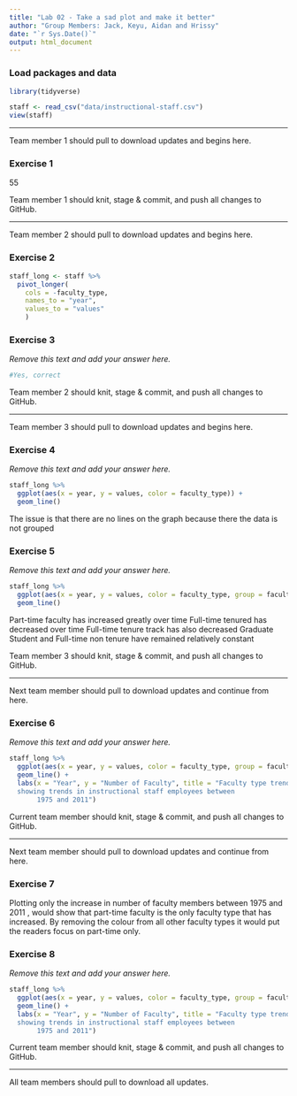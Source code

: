 ```yaml
---
title: "Lab 02 - Take a sad plot and make it better"
author: "Group Members: Jack, Keyu, Aidan and Hrissy"
date: "`r Sys.Date()`"
output: html_document
---
```


### Load packages and data

```r
library(tidyverse) 
```

```r
staff <- read_csv("data/instructional-staff.csv")
view(staff)
```


--------


Team member 1 should pull to download updates and begins here.



### Exercise 1
55


Team member 1 should knit, stage & commit, and push all changes to GitHub.

--------

Team member 2 should pull to download updates and begins here.

### Exercise 2

```r
staff_long <- staff %>%
  pivot_longer(
    cols = -faculty_type, 
    names_to = "year",
    values_to = "values"
    )
```


### Exercise 3

*Remove this text and add your answer here.*

```r
#Yes, correct
```


Team member 2 should knit, stage & commit, and push all changes to GitHub.

--------

Team member 3 should pull to download updates and begins here.


### Exercise 4

*Remove this text and add your answer here.*

```r
staff_long %>%
  ggplot(aes(x = year, y = values, color = faculty_type)) +
  geom_line()

```

The issue is that there are no lines on the graph because there the data is not grouped

### Exercise 5

*Remove this text and add your answer here.*

```r
staff_long %>%
  ggplot(aes(x = year, y = values, color = faculty_type, group = faculty_type)) +
  geom_line()
```

Part-time faculty has increased greatly over time
Full-time tenured has decreased over time
Full-time tenure track has also decreased
Graduate Student and Full-time non tenure have remained relatively constant


Team member 3 should knit, stage & commit, and push all changes to GitHub.

--------

Next team member should pull to download updates and continue from here.


### Exercise 6

*Remove this text and add your answer here.*

```r
staff_long %>%
  ggplot(aes(x = year, y = values, color = faculty_type, group = faculty_type)) +
  geom_line() +
  labs(x = "Year", y = "Number of Faculty", title = "Faculty type trends from 1975 to 2011", color = "Faculty Type", caption = "American Association of University Professors (AAUP) data 
  showing trends in instructional staff employees between 
       1975 and 2011")
```


Current team member should knit, stage & commit, and push all changes to GitHub.

--------

Next team member should pull to download updates and continue from here.


### Exercise 7

Plotting only the increase in number of faculty members between 1975 and 2011 , would show that part-time faculty is the only faculty type that has increased.
By removing the colour from all other faculty types it would put the readers focus on part-time only.


### Exercise 8

*Remove this text and add your answer here.*

```r
staff_long %>%
  ggplot(aes(x = year, y = values, color = faculty_type, group = faculty_type)) +
  geom_line() +
  labs(x = "Year", y = "Number of Faculty", title = "Faculty type trends from 1975 to 2011", color = "Faculty Type", caption = "American Association of University Professors (AAUP) data 
  showing trends in instructional staff employees between 
       1975 and 2011")
```


Current team member should knit, stage & commit, and push all changes to GitHub.

--------

All team members should pull to download all updates.


